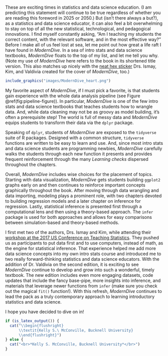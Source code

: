 These are exciting times in statistics and data science education. (I am predicting this statement will continue to be true regardless of whether you are reading this foreword in 2025 or 2050.) 
But (isn't there always a but?), as a statistics and data science educator, it can also feel a bit overwhelming to stay on top of all the new statistical, technological, and pedagogical innovations. 
I find myself constantly asking, "Am I teaching my students the correct content, with the relevant software, and in the most effective way?" 
Before I make all of us feel lost at sea, let me point out how great a life raft I have found in *ModernDive*. 
In a sea of intro stats and data science textbooks, *ModernDive* floats to the top of my list, and let me tell you why. 
(Note my use of *ModernDive* here refers to the book in its shortened title version. 
This also matches up nicely with the [neat hex sticker](https://moderndive.com/images/logos/hex_blue_text.png) Drs. Ismay, Kim, and Valdivia created for the cover of *ModernDive*, too.)

```r
include_graphics("images/ModernDive_heart.png")
```

My favorite aspect of *ModernDive*, if I must pick a favorite, is that students gain experience with the whole data analysis pipeline (see Figure \@ref(fig:pipeline-figure)). 
In particular, *ModernDive* is one of the few intro stats and data science textbooks that teaches students how to wrangle data. 
And, while data cleaning may not be as groovy as model building, it's often a prerequisite step! 
The world is full of messy data and *ModernDive* equips students to transform their data via the `dplyr` package.

Speaking of `dplyr`, students of *ModernDive* are exposed to the `tidyverse` suite of R packages. 
Designed with a common structure, `tidyverse` functions are written to be easy to learn and use. 
And, since most intro stats and data science students are programming newbies, *ModernDive* carefully walks the students through each new function it presents and provides frequent reinforcement through the many *Learning checks* dispersed throughout the chapters.

Overall, *ModernDive* includes wise choices for the placement of topics.
Starting with data visualization, *ModernDive* gets students building `ggplot2` graphs early on and then continues to reinforce important concepts graphically throughout the book. 
After moving through data wrangling and data importing, modeling plays a prominent role, with two chapters devoted to building regression models and a later chapter on inference for regression. 
Lastly, statistical inference is presented first through a computational lens and then using a theory-based approach. 
The `infer` package is used for both approaches and allows for easy comparisons between simulation-based and theory-based methods.

I first met two of the authors, Drs. Ismay and Kim, while attending their [workshop at the 2017 US Conference on Teaching Statistics](https://www.causeweb.org/cause/uscots/uscots17/workshop/3). 
They pushed us as participants to put data first and to use computers, instead of math, as the engine for statistical inference. 
That experience helped me add more data science concepts into my own intro stats course and introduced me to two really forward-thinking statistics and data science educators. 
With the addition of Dr. Valdivia on the second edition, it is exciting to see *ModernDive* continue to develop and grow into such a wonderful, timely textbook. 
The new edition includes even more engaging datasets, code updates that include the fancy base-pipe, more insights into inference, and materials that leverage newer functions from `infer` (make sure you check out the magical `fit()` function!). 
With this refresh, *ModernDive* continues to lead the pack as a truly contemporary approach to learning introductory statistics and data science.

I hope you have decided to dive on in!

```r
if (is_latex_output()) {
  cat("\\begin{flushright}
      \\textit{Kelly S.\ McConville, Bucknell University}
      \\end{flushright}")
} else {
  cat("<br>*Kelly S. McConville, Bucknell University*</br>")
}
```
